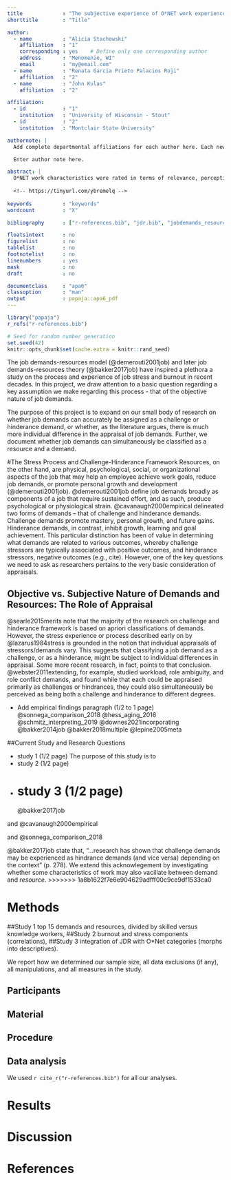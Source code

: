 ```yaml
---
title             : "The subjective experience of O*NET work experiences as demands and resources"
shorttitle        : "Title"

author: 
  - name          : "Alicia Stachowski"
    affiliation   : "1"
    corresponding : yes    # Define only one corresponding author
    address       : "Menomenie, WI"
    email         : "my@email.com"
  - name          : "Renata Garcia Prieto Palacios Roji"
    affiliation   : "2"
  - name          : "John Kulas"
    affiliation   : "2"

affiliation:
  - id            : "1"
    institution   : "University of Wisconsin - Stout"
  - id            : "2"
    institution   : "Montclair State University"

authornote: |
  Add complete departmental affiliations for each author here. Each new line herein must be indented, like this line.

  Enter author note here.

abstract: |
  O*NET work characteristics were rated in terms of relevance, perception of demand, and perception as resource. 
  
  <!-- https://tinyurl.com/ybremelq -->
  
keywords          : "keywords"
wordcount         : "X"

bibliography      : ["r-references.bib", "jdr.bib", "jobdemands_resources_bibtex.bib"]

floatsintext      : no
figurelist        : no
tablelist         : no
footnotelist      : no
linenumbers       : yes
mask              : no
draft             : no

documentclass     : "apa6"
classoption       : "man"
output            : papaja::apa6_pdf
---
```


```r
library("papaja")
r_refs("r-references.bib")
```

```r
# Seed for random number generation
set.seed(42)
knitr::opts_chunk$set(cache.extra = knitr::rand_seed)
```

  The job demands-resources model (@demerouti2001job) and later job demands-resources theory (@bakker2017job) have inspired a plethora a study on the process and experience of job stress and burnout in recent decades. In this project, we draw attention to a basic question regarding a key assumption we make regarding this process - that of the objective nature of job demands. 
  
  The purpose of this project is to expand on our small body of research on whether job demands can accurately be assigned as a challenge or hinderance demand, or whether, as the literature argues, there is much more individual difference in the appraisal of job demands. Further, we document whether job demands can simultaneously be classified as a resource and a demand. 
  
#The Stress Process and Challenge-Hinderance Framework
  Resources, on the other hand, are physical, psychological, social, or organizational aspects of the job that may help an employee achieve work goals, reduce job demands, or promote personal growth and development (@demerouti2001job). @demerouti2001job define job demands broadly as components of a job that require sustained effort, and as such, produce psychological or physiological strain. @cavanaugh2000empirical delineated two forms of demands – that of challenge and hinderance demands. Challenge demands promote mastery, personal growth, and future gains. Hinderance demands, in contrast, inhibit growth, learning and goal achievement. This particular distinction has been of value in determining what demands are related to various outcomes, whereby challenge stressors are typically associated with positive outcomes, and hinderance stressors, negative outcomes (e.g., cite). However, one of the key questions we need to ask as researchers pertains to the very basic consideration of appraisals. 
	
## Objective vs. Subjective Nature of Demands and Resources: The Role of Appraisal
  @searle2015merits note that the majority of the research on challenge and hinderance framework is based on apriori classifications of demands. However, the stress experience or process described early on by @lazarus1984stress is grounded in the notion that individual appraisals of stressors/demands vary. This suggests that classifying a job demand as a challenge, or as a hinderance, might be subject to individual differences in appraisal. Some more recent research, in fact, points to that conclusion. @webster2011extending, for example, studied workload, role ambiguity, and role conflict demands, and found while that each could be appraised primarily as challenges or hindrances, they could also simultaneously be perceived as being both a challenge and hinderance to different degrees. 

- Add empirical findings paragraph (1/2 to 1 page)
@sonnega_comparison_2018
@hess_aging_2016
@schmitz_interpreting_2019
@downes2021incorporating
@bakker2014job
@bakker2018multiple
@lepine2005meta

##Current Study and Research Questions

- study 1 (1/2 page)
  The purpose of this study is to 
- study 2 (1/2 page)
- study 3 (1/2 page)
=======
@bakker2017job

and @cavanaugh2000empirical

and @sonnega_comparison_2018

@bakker2017job state that, "...research has shown that challenge demands may be experienced as hindrance demands (and vice versa) depending on the context" (p. 278). We extend this acknowlegement by investigating whether some characteristics of work may also vacillate between demand and *resource*. 
>>>>>>> 1a8b1622f7e6e904629adfff00c9ce9df1533ca0

# Methods
##Study 1
top 15 demands and resources, divided by skilled versus knowledge workers, 
##Study 2
burnout and stress components (correlations), 
##Study 3
integration of JDR with O*Net categories (morphs into descriptives). 

We report how we determined our sample size, all data exclusions (if any), all manipulations, and all measures in the study. <!-- 21-word solution (Simmons, Nelson & Simonsohn, 2012; retrieved from http://ssrn.com/abstract=2160588) -->

## Participants

## Material

## Procedure

## Data analysis
We used `r cite_r("r-references.bib")` for all our analyses.


# Results

# Discussion


\newpage

# References

\begingroup
\setlength{\parindent}{-0.5in}
\setlength{\leftskip}{0.5in}

<div id="refs" custom-style="Bibliography"></div>
\endgroup
